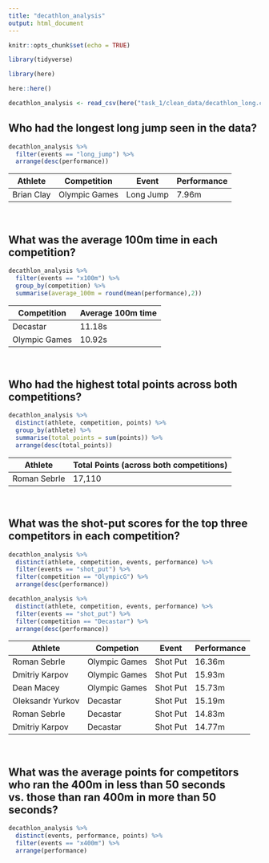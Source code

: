 ```yaml
---
title: "decathlon_analysis"
output: html_document
---
```


```r
knitr::opts_chunk$set(echo = TRUE)
```



```r
library(tidyverse)
```


```r
library(here)
```

```r
here::here()
```


```r
decathlon_analysis <- read_csv(here("task_1/clean_data/decathlon_long.csv"))
```

## Who had the longest long jump seen in the data?

```r
decathlon_analysis %>% 
  filter(events == "long_jump") %>% 
  arrange(desc(performance))
```
| Athlete    | Competition   | Event     | Performance |
|------------|---------------|-----------|-------------|
| Brian Clay | Olympic Games | Long Jump | 7.96m       |
<br>

## What was the average 100m time in each competition?

```r
decathlon_analysis %>% 
  filter(events == "x100m") %>% 
  group_by(competition) %>% 
  summarise(average_100m = round(mean(performance),2))
```
| Competition   | Average 100m time |
|---------------|-------------------|
| Decastar      | 11.18s            |
| Olympic Games | 10.92s            |
<br>

## Who had the highest total points across both competitions?
```r
decathlon_analysis %>%
  distinct(athlete, competition, points) %>% 
  group_by(athlete) %>% 
  summarise(total_points = sum(points)) %>% 
  arrange(desc(total_points))
```
| Athlete      | Total Points (across both competitions) |
|--------------|-----------------------------------------|
| Roman Sebrle | 17,110                                  |
<br>

## What was the shot-put scores for the top three competitors in each competition?
```r
decathlon_analysis %>%
  distinct(athlete, competition, events, performance) %>% 
  filter(events == "shot_put") %>% 
  filter(competition == "OlympicG") %>% 
  arrange(desc(performance))
```
```r
decathlon_analysis %>%
  distinct(athlete, competition, events, performance) %>% 
  filter(events == "shot_put") %>% 
  filter(competition == "Decastar") %>% 
  arrange(desc(performance))
```
| Athlete          | Competion     | Event    | Performance |
|------------------|---------------|----------|-------------|
| Roman Sebrle     | Olympic Games | Shot Put | 16.36m      |
| Dmitriy Karpov   | Olympic Games | Shot Put | 15.93m      |
| Dean Macey       | Olympic Games | Shot Put | 15.73m      |
| Oleksandr Yurkov | Decastar      | Shot Put | 15.19m      |
| Roman Sebrle     | Decastar      | Shot Put | 14.83m      |
| Dmitriy Karpov   | Decastar      | Shot Put | 14.77m      |
<br>

## What was the average points for competitors who ran the 400m in less than 50 seconds vs. those than ran 400m in more than 50 seconds?
```r
decathlon_analysis %>%
  distinct(events, performance, points) %>% 
  filter(events == "x400m") %>% 
  arrange(performance)
  
```




























